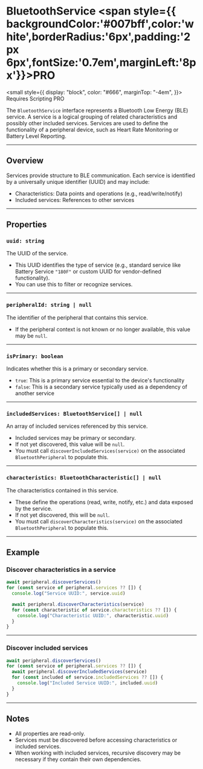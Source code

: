 # BluetoothService <span style={{ backgroundColor:'#007bff',color:'white',borderRadius:'6px',padding:'2px 6px',fontSize:'0.7em',marginLeft:'8px'}}>PRO</span>

<small
  style={{
    display: "block",
    color: "#666",
    marginTop: "-4em",
  }}>
  Requires Scripting PRO
</small>

The `BluetoothService` interface represents a Bluetooth Low Energy (BLE) service. A service is a logical grouping of related characteristics and possibly other included services. Services are used to define the functionality of a peripheral device, such as Heart Rate Monitoring or Battery Level Reporting.

---

## Overview

Services provide structure to BLE communication. Each service is identified by a universally unique identifier (UUID) and may include:

* Characteristics: Data points and operations (e.g., read/write/notify)
* Included services: References to other services

---

## Properties

### `uuid: string`

The UUID of the service.

* This UUID identifies the type of service (e.g., standard service like Battery Service `"180F"` or custom UUID for vendor-defined functionality).
* You can use this to filter or recognize services.

---

### `peripheralId: string | null`

The identifier of the peripheral that contains this service.

* If the peripheral context is not known or no longer available, this value may be `null`.

---

### `isPrimary: boolean`

Indicates whether this is a primary or secondary service.

* `true`: This is a primary service essential to the device's functionality
* `false`: This is a secondary service typically used as a dependency of another service

---

### `includedServices: BluetoothService[] | null`

An array of included services referenced by this service.

* Included services may be primary or secondary.
* If not yet discovered, this value will be `null`.
* You must call `discoverIncludedServices(service)` on the associated `BluetoothPeripheral` to populate this.

---

### `characteristics: BluetoothCharacteristic[] | null`

The characteristics contained in this service.

* These define the operations (read, write, notify, etc.) and data exposed by the service.
* If not yet discovered, this will be `null`.
* You must call `discoverCharacteristics(service)` on the associated `BluetoothPeripheral` to populate this.

---

## Example

### Discover characteristics in a service

```ts
await peripheral.discoverServices()
for (const service of peripheral.services ?? []) {
  console.log("Service UUID:", service.uuid)

  await peripheral.discoverCharacteristics(service)
  for (const characteristic of service.characteristics ?? []) {
    console.log("Characteristic UUID:", characteristic.uuid)
  }
}
```

---

### Discover included services

```ts
await peripheral.discoverServices()
for (const service of peripheral.services ?? []) {
  await peripheral.discoverIncludedServices(service)
  for (const included of service.includedServices ?? []) {
    console.log("Included Service UUID:", included.uuid)
  }
}
```

---

## Notes

* All properties are read-only.
* Services must be discovered before accessing characteristics or included services.
* When working with included services, recursive discovery may be necessary if they contain their own dependencies.
